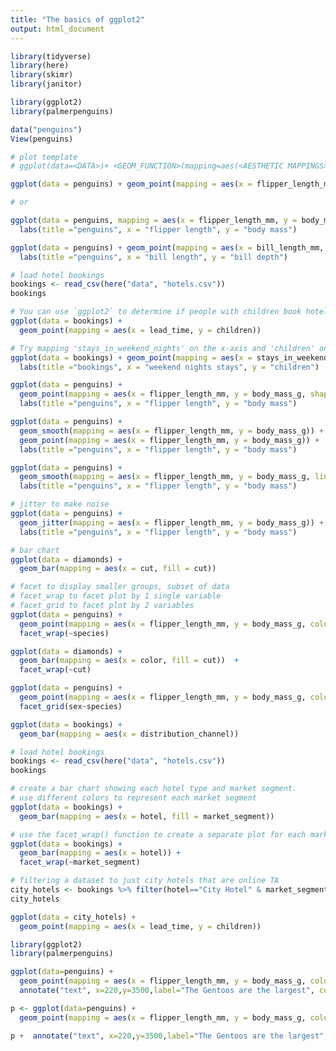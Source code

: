 ```yaml
---
title: "The basics of ggplot2"
output: html_document
---
```




```r
library(tidyverse)
library(here)
library(skimr)
library(janitor)
```




```r
library(ggplot2)
library(palmerpenguins)
```



```r
data("penguins")
View(penguins)
```

```r
# plot template
# ggplot(data=<DATA>)+ <GEOM_FUNCTION>(mapping=aes(<AESTHETIC MAPPINGS>)) 
```



```r
ggplot(data = penguins) + geom_point(mapping = aes(x = flipper_length_mm, y = body_mass_g)) 

# or

ggplot(data = penguins, mapping = aes(x = flipper_length_mm, y = body_mass_g)) + geom_point() + 
  labs(title ="penguins", x = "flipper length", y = "body mass")

```

```r
ggplot(data = penguins) + geom_point(mapping = aes(x = bill_length_mm, y = bill_depth_mm)) + 
  labs(title ="penguins", x = "bill length", y = "bill depth")

```

```r
# load hotel bookings
bookings <- read_csv(here("data", "hotels.csv"))
bookings
```

```r
# You can use `ggplot2` to determine if people with children book hotel rooms in advance. Try running the code below
ggplot(data = bookings) +
  geom_point(mapping = aes(x = lead_time, y = children))
```


```r
# Try mapping 'stays_in_weekend_nights' on the x-axis and 'children' on the y-axis by filling out the remainder of the code below
ggplot(data = bookings) + geom_point(mapping = aes(x = stays_in_weekend_nights, y = children)) + 
  labs(title ="bookings", x = "weekend nights stays", y = "children")
```


```r
ggplot(data = penguins) + 
  geom_point(mapping = aes(x = flipper_length_mm, y = body_mass_g, shape = species, color = species, size = species)) + 
  labs(title ="penguins", x = "flipper length", y = "body mass")

```


```r
ggplot(data = penguins) + 
  geom_smooth(mapping = aes(x = flipper_length_mm, y = body_mass_g)) + 
  geom_point(mapping = aes(x = flipper_length_mm, y = body_mass_g)) + 
  labs(title ="penguins", x = "flipper length", y = "body mass")

```

```r
ggplot(data = penguins) + 
  geom_smooth(mapping = aes(x = flipper_length_mm, y = body_mass_g, linetype = species)) + 
  labs(title ="penguins", x = "flipper length", y = "body mass")

```

```r
# jitter to make noise
ggplot(data = penguins) + 
  geom_jitter(mapping = aes(x = flipper_length_mm, y = body_mass_g)) + 
  labs(title ="penguins", x = "flipper length", y = "body mass")

```


```r
# bar chart
ggplot(data = diamonds) + 
  geom_bar(mapping = aes(x = cut, fill = cut)) 

```

```r
# facet to display smaller groups, subset of data
# facet_wrap to facet plot by 1 single variable
# facet_grid to facet plot by 2 variables
ggplot(data = penguins) + 
  geom_point(mapping = aes(x = flipper_length_mm, y = body_mass_g, color = species)) +
  facet_wrap(~species)

```


```r
ggplot(data = diamonds) + 
  geom_bar(mapping = aes(x = color, fill = cut))  +
  facet_wrap(~cut)

```


```r

ggplot(data = penguins) + 
  geom_point(mapping = aes(x = flipper_length_mm, y = body_mass_g, color = species)) +
  facet_grid(sex~species)

```


```r

ggplot(data = bookings) +
  geom_bar(mapping = aes(x = distribution_channel))

```



```r
# load hotel bookings
bookings <- read_csv(here("data", "hotels.csv"))
bookings
```

```r
# create a bar chart showing each hotel type and market segment. 
# use different colors to represent each market segment
ggplot(data = bookings) +
  geom_bar(mapping = aes(x = hotel, fill = market_segment))
```


```r
# use the facet_wrap() function to create a separate plot for each market segment: 
ggplot(data = bookings) +
  geom_bar(mapping = aes(x = hotel)) +
  facet_wrap(~market_segment)
```


```r
# filtering a dataset to just city hotels that are online TA
city_hotels <- bookings %>% filter(hotel=="City Hotel" & market_segment=="Online TA")
city_hotels
```



```r

ggplot(data = city_hotels) +
  geom_point(mapping = aes(x = lead_time, y = children))

```




```r
library(ggplot2)
library(palmerpenguins)

```


```r

ggplot(data=penguins) + 
  geom_point(mapping = aes(x = flipper_length_mm, y = body_mass_g, color = species)) + labs(title = "Palmer Penguins: Body Mass vs. Flipper Length", subtitle = "Sample of 3 Penguin species", caption = "Data collected by Dr. Kristen Gorman") + 
  annotate("text", x=220,y=3500,label="The Gentoos are the largest", color = "purple", fontface = "bold", size = 4.5, angle = 25) 

```

```r

p <- ggplot(data=penguins) + 
  geom_point(mapping = aes(x = flipper_length_mm, y = body_mass_g, color = species)) + labs(title = "Palmer Penguins: Body Mass vs. Flipper Length", subtitle = "Sample of 3 Penguin species", caption = "Data collected by Dr. Kristen Gorman") 

p +  annotate("text", x=220,y=3500,label="The Gentoos are the largest", color = "purple", fontface = "bold", size = 4.5, angle = 25) 

```